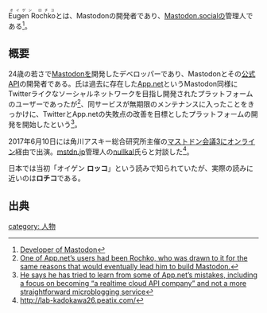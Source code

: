 {{Infobox person
| Name          = <ruby>Eugen Rochko<rt>オイゲン ロチコ</rt></ruby>
| Image         = [[ファイル:Eugen Rochko.png|300px|Eugen Rochko]]
| Color         = #718754
| Font          = #000
| Instance      = [[Mastodon.social]]
| Link          = https://mastodon.social/@Gargron
| Else          = Mastodon開発者
}}<ruby>Eugen Rochko<rt>オイゲン ロチコ</rt></ruby>とは、Mastodonの開発者であり、[[Mastodon.social]]の管理人である<ref>[https://mastodon.social/@Gargron Developer of Mastodon]</ref>。

== 概要 ==
24歳の若さで[[Mastodon]]を開発したデベロッパーであり、Mastodonとその[https://github.com/tootsuite/mastodon-api 公式API]の開発者である。氏は過去に存在した[https://ja.wikipedia.org/wiki/App.net App.net]というMastodon同様にTwitterライクなソーシャルネットワークを目指し開発されたプラットフォームのユーザーであったが<ref>[http://www.theverge.com/2017/4/4/15177856/mastodon-social-network-twitter-clone One of App.net’s users had been Rochko, who was drawn to it for the same reasons that would eventually lead him to build Mastodon.]</ref>、同サービスが無期限のメンテナンスに入ったことをきっかけに、TwitterとApp.netの失敗点の改善を目標としたプラットフォームの開発を開始したという<ref>[http://www.theverge.com/2017/4/4/15177856/mastodon-social-network-twitter-clone He says he has tried to learn from some of App.net’s mistakes, including a focus on becoming “a realtime cloud API company” and not a more straightforward microblogging service]</ref>。

2017年6月10日には角川アスキー総合研究所主催の[[マストドン会議|マストドン会議3]]にオンライン経由で出演。[[mstdn.jp]]管理人の[[nullkal]]氏らと対談した<ref>http://lab-kadokawa26.peatix.com/</ref>。

日本では当初「オイゲン '''ロッコ'''」という読みで知られていたが、実際の読みに近いのは'''ロチコ'''である。

== 出典 ==
<references/>

{{DEFAULTSORT:engenrochko}}
[[category: 人物]]